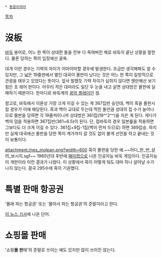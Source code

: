  * [[동음이의어]]

[[목차]]
= 沒板 =
[[바둑]] 용어로, 어느 한 쪽이 상대편 돌을 전부 다 죽여버린 채로 바둑이 끝난 상황을 말한다. 물론 당하는 쪽의 입장에선 굴욕.

대개 이런 경우는 기력의 차이가 어마어마할 경우에 발생한다. 조금만 생각해봐도 알 수 있지만, 그 넓은 19줄판에서 벌인 대국이 몰판이 났다는 것은 어느 한 쪽이 일방적으로 관광을 태우고 있었다는 뜻이다. 앞서 말했듯 기력 차이가 심하지 않다면 웬만해선 보기 힘든 초 레어 판이다. 아무리 작은 대마라도 일단 두 눈을 내고 살면 상대방은 몰판에 실패하기 때문이다. 한마디로 바둑계의 [[꿈의 플레이]]인 셈.

참고로, 바둑에서 이론상 가장 크게 이길 수 있는 게 367집반 승인데, 백이 흑을 몰판시킬 경우가 이에 해당된다. 흑과 백이 교대로 두는데 먹힌 돌만큼 상대의 집 수가 늘어나므로 몰판을 당하면 각 19줄씩이니까 상대방은 361집(19^^2^^)을 지은 게 된다. 게다가 백의 덤을 적용하면 367집반(361+6.5)이 된다. 단, 접바둑의 경우 일본룰을 적용하면 그보다도 더 크게 이길 수 있다. 361집+9집-1집(백이 먼저 두므로) 하면 369집승. 하지만 실제 대국에선 몰판을 당한 쪽이 계가까지 갈 것도 없이 불계 선언을 하고 끝내는 것이 보통이다.

attachment:/nes_molpan.png?width=600
흑이 몰판을 당한 예.~~어디_한_번_살려_보시지.sgf~~ 1980년대 후반에 [[패미컴]]으로 나온 인공지능 바둑 게임이다. 인공지능이 개판이라 이런 결과가 나왔다. 이 상황에서 흑이 어떻게 둬도 대마 하나 살아날 수가 나지 않는다. 결국 295수에 흑이 기권했다.

= 특별 판매 항공권 =
'몰래 파는 항공권' 또는 '몰아서 파는 항공권'의 준말이라고 한다.

[http://news.naver.com/main/read.nhn?mode=LSD&mid=sec&sid1=103&oid=020&aid=0000157779 이 뉴스 기사]에 나온 단어.

= 쇼핑몰 판매 =
'쇼핑'''몰''' '''판'''매'의 준말로 쓰이는 예도 있지만 많이 쓰이진 않는다.
